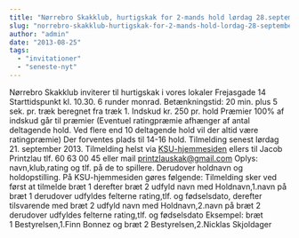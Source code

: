 ```yaml
---
title: "Nørrebro Skakklub, hurtigskak for 2-mands hold lørdag 28.september 2013"
slug: "norrebro-skakklub-hurtigskak-for-2-mands-hold-lordag-28-september-2013"
author: "admin"
date: "2013-08-25"
tags: 
  - "invitationer"
  - "seneste-nyt"
---
```


Nørrebro Skakklub inviterer til hurtigskak i vores lokaler Frejasgade 14 Starttidspunkt kl. 10.30. 6 runder monrad. Betænkningstid: 20 min. plus 5 sek. pr. træk beregnet fra træk 1. Indskud kr. 250 pr. hold Præmier 100% af indskud går til præmier (Eventuel ratingpræmie afhænger af antal deltagende hold. Ved flere end 10 deltagende hold vil der altid være ratingpræmie) Der forventes plads til 14-16 hold. Tilmelding senest lørdag 21. september 2013. Tilmelding helst via [KSU-hjemmesiden](http://ksu.dk/kalender/dotnet/viskalender.aspx?id=1248) ellers til Jacob Printzlau tlf. 60 63 00 45 eller mail printzlauskak@gmail.com Oplys: navn,klub,rating og tlf. på de to spillere. Derudover holdnavn og holdopstilling. På KSU-hjemmesiden gøres følgende: Tilmelding sker ved først at tilmelde bræt 1 derefter bræt 2 udfyld navn med Holdnavn,1.navn på bræt 1 derudover udfyldes felterne rating,tlf. og fødselsdato, derefter tilsvarende med bræt 2 udfyld navn med Holdnavn,2.navn på bræt 2 derudover udfyldes felterne rating,tlf. og fødselsdato Eksempel: bræt 1 Bestyrelsen,1.Finn Bonnez og bræt 2 Bestyrelsen,2.Nicklas Skjoldager
